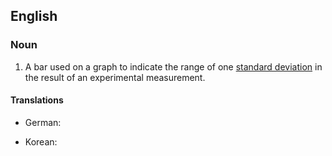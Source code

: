 {{also|errorbar}}

==English==

===Noun===
{{en-noun}}

# {{lb|en|sciences}} A bar used on a graph to indicate the range of one [[standard deviation]] in the result of an experimental measurement.

====Translations====
{{trans-top|bar denoting one standard deviation}}
* German: {{t|de|Fehlerbalken|m}}
{{trans-mid}}
* Korean: {{t|ko|오차막대|tr=ochamakdae}}
{{trans-bottom}}